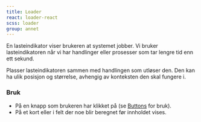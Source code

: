```yaml
---
title: Loader
react: loader-react
scss: loader
group: annet
---
```



<Ingress>
    En lasteindikator viser brukeren at systemet jobber. Vi bruker lasteindikatoren når vi har handlinger eller
    prosesser som tar lengre tid enn ett sekund.
</Ingress>
<ComponentExample
    component={Example}
    knobs={{
        boolProps: ["Invertert"],
        choiceProps: [
            {
                name: "Variant",
                values: ["Standard", "Inline", "Kompakt inline"],
                defaultValue: 0,
            },
        ],
    }}
/>

Plasser lasteindikatoren sammen med handlingen som utløser den. Den kan ha ulik posisjon og størrelse, avhengig av konteksten den skal fungere i.

### Bruk

-   På en knapp som brukeren har klikket på (se [Buttons](/komponenter/buttons/) for bruk).
-   På et kort eller i felt der noe blir beregnet før innholdet vises.
